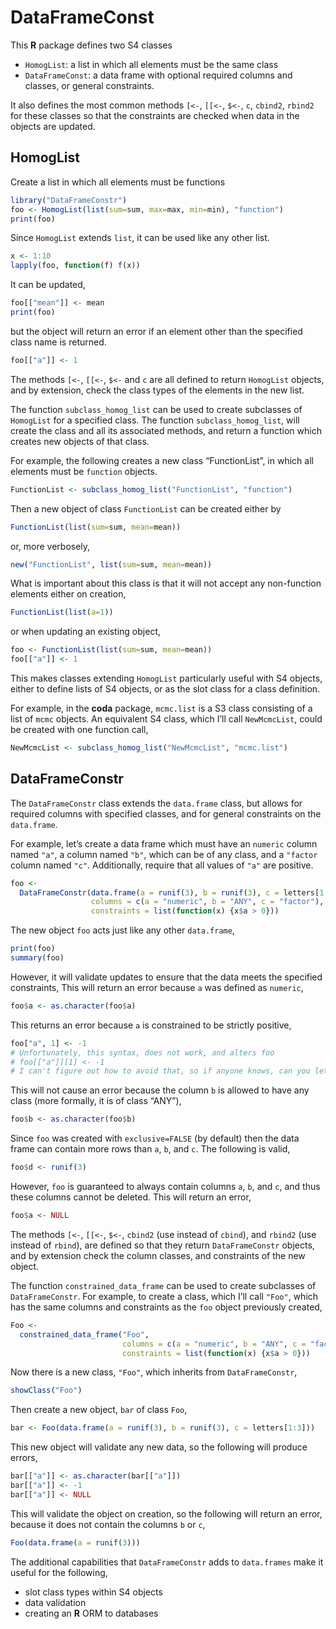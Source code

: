 # DataFrameConst

This **R** package defines two S4 classes 

- `HomogList`: a list in which all elements must be the same class
- `DataFrameConst`: a data frame with optional required columns and 
  classes, or general constraints.

It also defines the most common methods
`[<-`, `[[<-`, `$<-`, `c`, `cbind2`, `rbind2` for these classes so that the constraints
are checked when data in the objects are updated.

## HomogList

Create a list in which all elements must be functions

```r
library("DataFrameConstr")
foo <- HomogList(list(sum=sum, max=max, min=min), "function")
print(foo)
```

Since `HomogList` extends `list`, it can be used like any other list.
```r
x <- 1:10
lapply(foo, function(f) f(x))
```

It can be updated,
```r
foo[["mean"]] <- mean
print(foo)
```
but the object will return an error if an element other than the specified
class name is returned.
```r
foo[["a"]] <- 1
```
The methods
`[<-`, `[[<-`, `$<-` and `c` are all defined to return `HomogList` objects, 
and by extension, check the class types of the elements in the new list.

The function `subclass_homog_list` can be used to create subclasses of
`HomogList` for a specified class. The function `subclass_homog_list`, 
will create the class and all its associated methods, and return a
function which creates new objects of that class.

For example, the following creates a new class "FunctionList", in
which all elements must be `function` objects.
```r
FunctionList <- subclass_homog_list("FunctionList", "function")
```

Then a new object of class `FunctionList` can be created either by
```r
FunctionList(list(sum=sum, mean=mean))
```
or, more verbosely,
```r
new("FunctionList", list(sum=sum, mean=mean))
```

What is important about this class is that it will not accept any
non-function elements either on creation,
```r
FunctionList(list(a=1))
```
or when updating an existing object,
```r
foo <- FunctionList(list(sum=sum, mean=mean))
foo[["a"]] <- 1
```

This makes classes extending `HomogList` particularly useful with S4
objects, either to define lists of S4 objects, or as the slot class
for a class definition.

For example, in the **coda** package, `mcmc.list` is a S3 class
consisting of a list of `mcmc` objects. An equivalent S4 class, which
I'll call `NewMcmcList`, could be created with one function call, 
```r
NewMcmcList <- subclass_homog_list("NewMcmcList", "mcmc.list") 
```

## DataFrameConstr

The `DataFrameConstr` class extends the `data.frame` class, but allows
for required columns with specified classes, and for general
constraints on the `data.frame`. 

For example, let's create a data frame which must have an `numeric` column named
`"a"`, a column named `"b"`, which can be of any class, and a
`"factor` column named `"c"`. Additionally, require that all
values of `"a"` are positive.

```r
foo <- 
  DataFrameConstr(data.frame(a = runif(3), b = runif(3), c = letters[1:3]),
                  columns = c(a = "numeric", b = "ANY", c = "factor"),
                  constraints = list(function(x) {x$a > 0}))
```

The new object `foo` acts just like any other `data.frame`,
```r
print(foo)
summary(foo)
```

However, it will validate updates to ensure that the data meets the specified constraints,
This will return an error because `a` was defined as `numeric`,
```r
foo$a <- as.character(foo$a)
```
This returns an error because `a` is constrained to be strictly positive,
```r
foo["a", 1] <- -1
# Unfortunately, this syntax, does not work, and alters foo
# foo[["a"]][1] <- -1
# I can't figure out how to avoid that, so if anyone knows, can you let me know? 
```

This will not cause an error because the column `b` is allowed to have any class (more formally, 
it is of class "ANY"),
```r
foo$b <- as.character(foo$b)
```

Since `foo` was created with `exclusive=FALSE` (by default) then the data frame can contain more rows 
than `a`, `b`, and `c`. The following is valid,
```r
foo$d <- runif(3)
```
However, `foo` is guaranteed to always contain columns `a`, `b`, and `c`, and thus these columns cannot 
be deleted. This will return an error,
```r
foo$a <- NULL
```

The methods
`[<-`, `[[<-`, `$<-`, `cbind2` (use instead of `cbind`), and `rbind2` (use instead of `rbind`), are defined so that they return `DataFrameConstr` objects, and by extension check the column classes, and constraints of the new object.

The function `constrained_data_frame` can be used to create subclasses
of `DataFrameConstr`. For example, to create a class, which I'll call `"Foo"`, which 
has the same columns and constraints as the `foo` object previously created,
```r
Foo <- 
  constrained_data_frame("Foo", 
                         columns = c(a = "numeric", b = "ANY", c = "factor"),
                         constraints = list(function(x) {x$a > 0}))
```
Now there is a new class, `"Foo"`, which inherits from `DataFrameConstr`,
```r
showClass("Foo")
```

Then create a new object, `bar` of class `Foo`,
```r
bar <- Foo(data.frame(a = runif(3), b = runif(3), c = letters[1:3]))
```
This new object will validate any new data, so the following will produce errors,
```r
bar[["a"]] <- as.character(bar[["a"]])
bar[["a"]] <- -1
bar[["a"]] <- NULL
```

This will validate the object on creation, so the following will return an error, 
because it does not contain the columns `b` or `c`,
```r
Foo(data.frame(a = runif(3)))
```

The additional capabilities that `DataFrameConstr` adds to
`data.frames` make it useful for the following,

- slot class types within S4 objects
- data validation
- creating an **R** ORM to databases





<!--  LocalWords:  runif DataFrameConst HomogList cbind rbind lapply
 -->
<!--  LocalWords:  DataFrameConstr HomogClass homog FunctionList mcmc
 -->
<!--  LocalWords:  NewMcmcList showClass ORM
 -->
